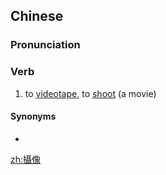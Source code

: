 {{also|摄像}}
==Chinese==
{{zh-forms|s=摄像}}

===Pronunciation===
{{zh-pron
|m=shèxiàng
|c=sip3 zoeng6
|cat=v
}}

===Verb===
{{zh-verb}}

# to [[videotape]], to [[shoot]] (a movie)

====Synonyms====
* {{zh-l|攝影}}

[[zh:攝像]]
